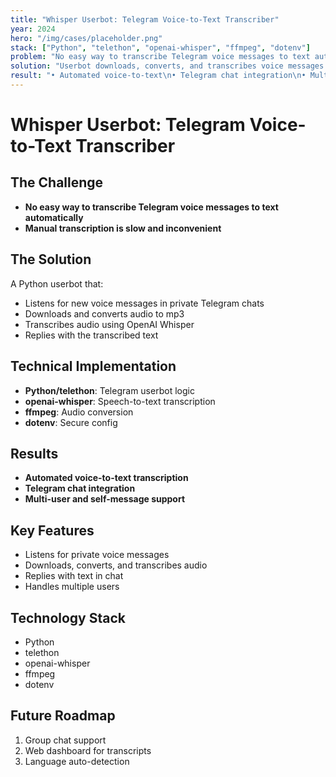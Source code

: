 ```yaml
---
title: "Whisper Userbot: Telegram Voice-to-Text Transcriber"
year: 2024
hero: "/img/cases/placeholder.png"
stack: ["Python", "telethon", "openai-whisper", "ffmpeg", "dotenv"]
problem: "No easy way to transcribe Telegram voice messages to text automatically."
solution: "Userbot downloads, converts, and transcribes voice messages in private chats using Whisper."
result: "• Automated voice-to-text\n• Telegram chat integration\n• Multi-user support"
---
```


# Whisper Userbot: Telegram Voice-to-Text Transcriber

## The Challenge

- **No easy way to transcribe Telegram voice messages to text automatically**
- **Manual transcription is slow and inconvenient**

## The Solution

A Python userbot that:
- Listens for new voice messages in private Telegram chats
- Downloads and converts audio to mp3
- Transcribes audio using OpenAI Whisper
- Replies with the transcribed text

## Technical Implementation

- **Python/telethon**: Telegram userbot logic
- **openai-whisper**: Speech-to-text transcription
- **ffmpeg**: Audio conversion
- **dotenv**: Secure config

## Results

- **Automated voice-to-text transcription**
- **Telegram chat integration**
- **Multi-user and self-message support**

## Key Features

- Listens for private voice messages
- Downloads, converts, and transcribes audio
- Replies with text in chat
- Handles multiple users

## Technology Stack

- Python
- telethon
- openai-whisper
- ffmpeg
- dotenv

## Future Roadmap

1. Group chat support
2. Web dashboard for transcripts
3. Language auto-detection 